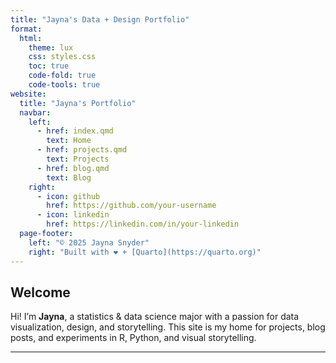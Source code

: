 ```yaml
---
title: "Jayna's Data + Design Portfolio"
format:
  html:
    theme: lux
    css: styles.css
    toc: true
    code-fold: true
    code-tools: true
website:
  title: "Jayna's Portfolio"
  navbar:
    left:
      - href: index.qmd
        text: Home
      - href: projects.qmd
        text: Projects
      - href: blog.qmd
        text: Blog
    right:
      - icon: github
        href: https://github.com/your-username
      - icon: linkedin
        href: https://linkedin.com/in/your-linkedin
  page-footer:
    left: "© 2025 Jayna Snyder"
    right: "Built with ❤ + [Quarto](https://quarto.org)"
---
```


## Welcome 

Hi! I'm **Jayna**, a statistics & data science major with a passion for data visualization, design, and storytelling. This site is my home for projects, blog posts, and experiments in R, Python, and visual storytelling.

---


